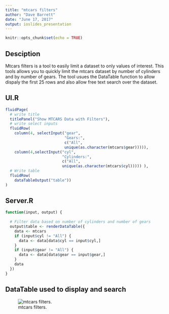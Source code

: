 ```yaml
---
title: "mtcars filters"
author: "Dave Barrett"
date: "June 17, 2017"
output: ioslides_presentation
---
```


```r
knitr::opts_chunk$set(echo = TRUE)

```


## Desciption
Mtcars filters is a tool to easily limit a dataset to only values of interest.  This tools allows you to quickly limit the mtcars dataset by number of cylinders and by number of gears.  The tool usues the DataTable function to allow dispaly the first 25 rows and also allow free text search over the dataset.



## UI.R
```r
fluidPage(
  # write title
  titlePanel("Show MTCARS Data with Filters"),
  # write select inputs
  fluidRow(
    column(4, selectInput("gear",
                          "Gears:",
                          c("All",
                          unique(as.character(mtcars$gear))))),
    column(4,selectInput("cyl",
                         "Cylinders:",
                         c("All",
                         unique(as.character(mtcars$cyl))))) ),
  # Write table 
  fluidRow(
    dataTableOutput("table"))
)
```



## Server.R
```r

function(input, output) {
  
  # Filter data based on number of cylinders and number of gears
  output$table <- renderDataTable({
    data <- mtcars
    if (input$cyl != "All") {
      data <- data[data$cyl == input$cyl,]
    }
    if (input$gear != "All") {
      data <- data[data$gear == input$gear,]
    }
    data
  })
}
```




## DataTable used to display and search
![mtcars filters.](shiny.png)

